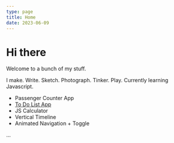 ```yaml
---
type: page
title: Home
date: 2023-06-09
---
```


# Hi there

Welcome to a bunch of my stuff. 

I make. Write. Sketch. Photograph. Tinker. Play. Currently learning Javascript.

- Passenger Counter App
- [To Do List App](https://todo-list-sigma-ecru.vercel.app/)
- JS Calculator
- Vertical Timeline
- Animated Navigation + Toggle



...


